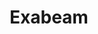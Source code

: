 ---
pcx_content_type: how-to
title: Exabeam
external_link: https://docs.exabeam.com/en/cloud-connectors/all/configuration/133717-cloudflare-cloud-connector.html
sidebar:
  order: 3
---